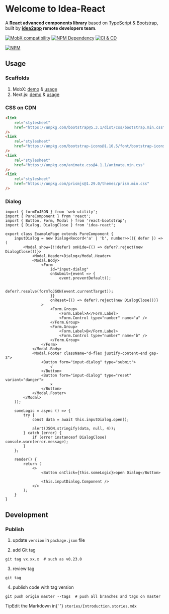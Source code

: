 
<Meta title="Introduction" />

# Welcome to Idea-React

A **[React][1] advanced components library** based on [TypeScript][2] & [Bootstrap][3], built by **[idea2app][4] remote developers team**.

[![MobX compatibility](https://img.shields.io/badge/Compatible-1?logo=mobx&label=MobX%204%2F5%2F6)][5]
[![NPM Dependency](https://img.shields.io/librariesio/github/idea2app/Idea-React.svg)][6]
[![CI & CD](https://github.com/idea2app/Idea-React/actions/workflows/main.yml/badge.svg)][7]

[![NPM](https://nodei.co/npm/idea-react.png?downloads=true&downloadRank=true&stars=true)][8]

## Usage

### Scaffolds

1. MobX: [demo][9] & [usage][10]
2. Next.js: [demo][11] & [usage][12]

### CSS on CDN

```html
<link
    rel="stylesheet"
    href="https://unpkg.com/bootstrap@5.3.1/dist/css/bootstrap.min.css"
/>
<link
    rel="stylesheet"
    href="https://unpkg.com/bootstrap-icons@1.10.5/font/bootstrap-icons.css"
/>
<link
    rel="stylesheet"
    href="https://unpkg.com/animate.css@4.1.1/animate.min.css"
/>
<link
    rel="stylesheet"
    href="https://unpkg.com/prismjs@1.29.0/themes/prism.min.css"
/>
```

### Dialog

```tsx
import { formToJSON } from 'web-utility';
import { PureComponent } from 'react';
import { Button, Form, Modal } from 'react-bootstrap';
import { Dialog, DialogClose } from 'idea-react';

export class ExamplePage extends PureComponent {
    inputDialog = new Dialog<Record<'a' | 'b', number>>(({ defer }) => (
        <Modal show={!!defer} onHide={() => defer?.reject(new DialogClose())}>
            <Modal.Header>Dialog</Modal.Header>
            <Modal.Body>
                <Form
                    id="input-dialog"
                    onSubmit={event => {
                        event.preventDefault();

                        defer?.resolve(formToJSON(event.currentTarget));
                    }}
                    onReset={() => defer?.reject(new DialogClose())}
                >
                    <Form.Group>
                        <Form.Label>A</Form.Label>
                        <Form.Control type="number" name="a" />
                    </Form.Group>
                    <Form.Group>
                        <Form.Label>B</Form.Label>
                        <Form.Control type="number" name="b" />
                    </Form.Group>
                </Form>
            </Modal.Body>
            <Modal.Footer className="d-flex justify-content-end gap-3">
                <Button form="input-dialog" type="submit">
                    √
                </Button>
                <Button form="input-dialog" type="reset" variant="danger">
                    ×
                </Button>
            </Modal.Footer>
        </Modal>
    ));

    someLogic = async () => {
        try {
            const data = await this.inputDialog.open();

            alert(JSON.stringify(data, null, 4));
        } catch (error) {
            if (error instanceof DialogClose) console.warn(error.message);
        }
    };

    render() {
        return (
            <>
                <Button onClick={this.someLogic}>open Dialog</Button>

                <this.inputDialog.Component />
            </>
        );
    }
}
```

## Development

### Publish

1. update `version` in `package.json` file

2. add Git tag

```shell
git tag vx.xx.x  # such as v0.23.0
```

3. review tag

```shell
git tag
```

4. publish code with tag version

```shell
git push origin master --tags  # push all branches and tags on master
```

<div className="tip-wrapper">
  <span className="tip">Tip</span>Edit the Markdown in{' '}
  <code>stories/Introduction.stories.mdx</code>
</div>

[1]: https://reactjs.org/
[2]: https://www.typescriptlang.org/
[3]: https://getbootstrap.com/
[4]: https://idea2app.github.io/
[5]: https://mobx.js.org/
[6]: https://libraries.io/npm/idea-react
[7]: https://github.com/idea2app/Idea-React/actions/workflows/main.yml
[8]: https://nodei.co/npm/idea-react/
[9]: https://idea2app.github.io/React-MobX-Bootstrap-ts/
[10]: https://github.com/idea2app/React-MobX-Bootstrap-ts/blob/master/src/page/Component.tsx
[11]: https://next-bootstrap-ts.vercel.app/
[12]: https://github.com/idea2app/next-bootstrap-ts/blob/main/pages/component.tsx
